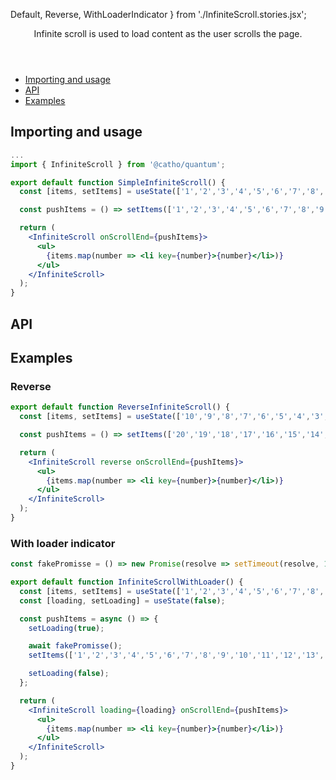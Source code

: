 


  Default,
  Reverse,
  WithLoaderIndicator
} from './InfiniteScroll.stories.jsx';

<Meta title="InfiniteScroll" component={InfiniteScroll}  />

<Header title="InfiniteScroll">
  Infinite scroll is used to load content as the user scrolls the page.
</Header>

- [Importing and usage](#importing)
- [API](#api)
- [Examples](#examples)

## <a id="importing"></a>Importing and usage

```jsx
...
import { InfiniteScroll } from '@catho/quantum';

export default function SimpleInfiniteScroll() {
  const [items, setItems] = useState(['1','2','3','4','5','6','7','8','9','10']);

  const pushItems = () => setItems(['1','2','3','4','5','6','7','8','9','10','11','12','13','14','15','16','17','18','19','20']);

  return (
    <InfiniteScroll onScrollEnd={pushItems}>
      <ul>
        {items.map(number => <li key={number}>{number}</li>)}
      </ul>
    </InfiniteScroll>
  );
}
```

<Canvas withSource="none">
  <Story story={Default} />
</Canvas>

## <a id="api"></a>API

<ArgsTable of={InfiniteScroll} />

## <a id="examples"></a>Examples

### Reverse

```jsx
export default function ReverseInfiniteScroll() {
  const [items, setItems] = useState(['10','9','8','7','6','5','4','3','2','1']);

  const pushItems = () => setItems(['20','19','18','17','16','15','14','13','12','11','10','9','8','7','6','5','4','3','2','1']);

  return (
    <InfiniteScroll reverse onScrollEnd={pushItems}>
      <ul>
        {items.map(number => <li key={number}>{number}</li>)}
      </ul>
    </InfiniteScroll>
  );
}
```

<Canvas withSource="none">
  <Story story={Reverse} />
</Canvas>

### With loader indicator

```jsx
const fakePromisse = () => new Promise(resolve => setTimeout(resolve, 1000));

export default function InfiniteScrollWithLoader() {
  const [items, setItems] = useState(['1','2','3','4','5','6','7','8','9','10']);
  const [loading, setLoading] = useState(false);

  const pushItems = async () => {
    setLoading(true);

    await fakePromisse();
    setItems(['1','2','3','4','5','6','7','8','9','10','11','12','13','14','15','16','17','18','19','20']);

    setLoading(false);
  };

  return (
    <InfiniteScroll loading={loading} onScrollEnd={pushItems}>
      <ul>
        {items.map(number => <li key={number}>{number}</li>)}
      </ul>
    </InfiniteScroll>
  );
}
```
<Canvas withSource="none">
  <Story story={WithLoaderIndicator} />
</Canvas>